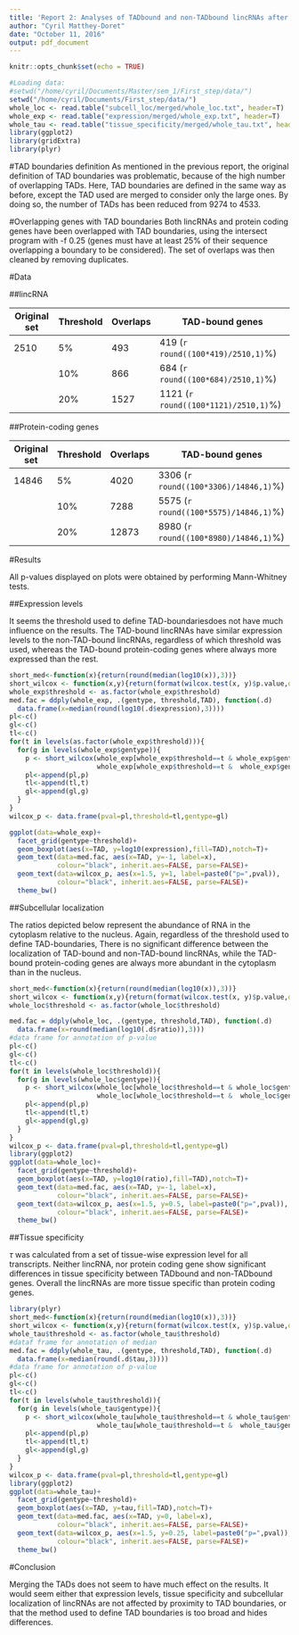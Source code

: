 ```yaml
---
title: 'Report 2: Analyses of TADbound and non-TADbound lincRNAs after merging TADs'
author: "Cyril Matthey-Doret"
date: "October 11, 2016"
output: pdf_document
---
```




```r
knitr::opts_chunk$set(echo = TRUE)

#Loading data:
#setwd("/home/cyril/Documents/Master/sem_1/First_step/data/")
setwd("/home/cyril/Documents/First_step/data/")
whole_loc <- read.table("subcell_loc/merged/whole_loc.txt", header=T)
whole_exp <- read.table("expression/merged/whole_exp.txt", header=T)
whole_tau <- read.table("tissue_specificity/merged/whole_tau.txt", header=T)
library(ggplot2)
library(gridExtra)
library(plyr)
```
#TAD boundaries definition
As mentioned in the previous report, the original definition of TAD boundaries was problematic, because of the high number of overlapping TADs. Here, TAD boundaries are defined in the same way as before, except the TAD used are merged to consider only the large ones. By doing so, the number of TADs has been reduced from 9274 to 4533.

#Overlapping genes with TAD boundaries
Both lincRNAs and protein coding genes have been overlapped with TAD boundaries, using the intersect program with -f 0.25 (genes must have at least 25% of their sequence overlapping a boundary to be considered). The set of overlaps was then cleaned by removing duplicates.

#Data

##lincRNA

Original set|Threshold|Overlaps|TAD-bound genes
------------|---------|--------|-----
2510|5%|493|419 (`r round((100*419)/2510,1)`%)
||10%|866|684 (`r round((100*684)/2510,1)`%)
||20%|1527|1121 (`r round((100*1121)/2510,1)`%)

##Protein-coding genes

Original set|Threshold|Overlaps|TAD-bound genes
------------|---------|--------|-----
14846|5%|4020|3306 (`r round((100*3306)/14846,1)`%)
||10%|7288|5575 (`r round((100*5575)/14846,1)`%)
||20%|12873|8980 (`r round((100*8980)/14846,1)`%)

#Results

All p-values displayed on plots were obtained by performing Mann-Whitney tests.

##Expression levels

It seems the threshold used to define TAD-boundariesdoes not have much influence on the results.
The TAD-bound lincRNAs have similar expression levels to the non-TAD-bound lincRNAs, regardless of which threshold was used, whereas the TAD-bound protein-coding genes where always more expressed than the rest.


```r
short_med<-function(x){return(round(median(log10(x)),3))}
short_wilcox <- function(x,y){return(format(wilcox.test(x, y)$p.value,digits=3))}
whole_exp$threshold <- as.factor(whole_exp$threshold)
med.fac = ddply(whole_exp, .(gentype, threshold,TAD), function(.d)
  data.frame(x=median(round(log10(.d$expression),3))))
pl<-c()
gl<-c()
tl<-c()
for(t in levels(as.factor(whole_exp$threshold))){
  for(g in levels(whole_exp$gentype)){
    p <- short_wilcox(whole_exp[whole_exp$threshold==t & whole_exp$gentype==g &  whole_exp$TAD=="Tb","expression"],
                      whole_exp[whole_exp$threshold==t &  whole_exp$gentype==g & whole_exp$TAD=="nTb","expression"])
    pl<-append(pl,p)
    tl<-append(tl,t)
    gl<-append(gl,g)
  }
}
wilcox_p <- data.frame(pval=pl,threshold=tl,gentype=gl)

ggplot(data=whole_exp)+
  facet_grid(gentype~threshold)+
  geom_boxplot(aes(x=TAD, y=log10(expression),fill=TAD),notch=T)+
  geom_text(data=med.fac, aes(x=TAD, y=-1, label=x), 
            colour="black", inherit.aes=FALSE, parse=FALSE)+
  geom_text(data=wilcox_p, aes(x=1.5, y=1, label=paste0("p=",pval)), 
            colour="black", inherit.aes=FALSE, parse=FALSE)+
  theme_bw()
```

##Subcellular localization

The ratios depicted below represent the abundance of RNA in the cytoplasm relative to the nucleus. Again, regardless of the threshold used to define TAD-boundaries, There is no significant difference between the localization of TAD-bound and non-TAD-bound lincRNAs, while the TAD-bound protein-coding genes are always more abundant in the cytoplasm than in the nucleus.


```r

short_med<-function(x){return(round(median(log10(x)),3))}
short_wilcox <- function(x,y){return(format(wilcox.test(x, y)$p.value,digits=3))}
whole_loc$threshold <- as.factor(whole_loc$threshold)

med.fac = ddply(whole_loc, .(gentype, threshold,TAD), function(.d)
  data.frame(x=round(median(log10(.d$ratio)),3)))
#data frame for annotation of p-value
pl<-c()
gl<-c()
tl<-c()
for(t in levels(whole_loc$threshold)){
  for(g in levels(whole_loc$gentype)){
    p <- short_wilcox(whole_loc[whole_loc$threshold==t & whole_loc$gentype==g &  whole_loc$TAD=="Tb","ratio"],
                      whole_loc[whole_loc$threshold==t &  whole_loc$gentype==g & whole_loc$TAD=="nTb","ratio"])
    pl<-append(pl,p)
    tl<-append(tl,t)
    gl<-append(gl,g)
  }
}
wilcox_p <- data.frame(pval=pl,threshold=tl,gentype=gl)
library(ggplot2)
ggplot(data=whole_loc)+
  facet_grid(gentype~threshold)+
  geom_boxplot(aes(x=TAD, y=log10(ratio),fill=TAD),notch=T)+
  geom_text(data=med.fac, aes(x=TAD, y=-1, label=x), 
            colour="black", inherit.aes=FALSE, parse=FALSE)+
  geom_text(data=wilcox_p, aes(x=1.5, y=0.5, label=paste0("p=",pval)), 
            colour="black", inherit.aes=FALSE, parse=FALSE)+
  theme_bw()

```

##Tissue specificity

$\tau$ was calculated from a set of tissue-wise expression level for all transcripts. Neither lincRNA, nor protein coding gene show significant differences in tissue specificity between TADbound and non-TADbound genes. Overall the lincRNAs are more tissue specific than protein coding genes.

```r

library(plyr)
short_med<-function(x){return(round(median(log10(x)),3))}
short_wilcox <- function(x,y){return(format(wilcox.test(x, y)$p.value,digits=3))}
whole_tau$threshold <- as.factor(whole_tau$threshold)
#dataf frame for annotation of median
med.fac = ddply(whole_tau, .(gentype, threshold,TAD), function(.d)
  data.frame(x=median(round(.d$tau,3))))
#data frame for annotation of p-value
pl<-c()
gl<-c()
tl<-c()
for(t in levels(whole_tau$threshold)){
  for(g in levels(whole_tau$gentype)){
    p <- short_wilcox(whole_tau[whole_tau$threshold==t & whole_tau$gentype==g &  whole_tau$TAD=="Tb","tau"],
                      whole_tau[whole_tau$threshold==t &  whole_tau$gentype==g & whole_tau$TAD=="nTb","tau"])
    pl<-append(pl,p)
    tl<-append(tl,t)
    gl<-append(gl,g)
  }
}
wilcox_p <- data.frame(pval=pl,threshold=tl,gentype=gl)
library(ggplot2)
ggplot(data=whole_tau)+
  facet_grid(gentype~threshold)+
  geom_boxplot(aes(x=TAD, y=tau,fill=TAD),notch=T)+
  geom_text(data=med.fac, aes(x=TAD, y=0, label=x), 
            colour="black", inherit.aes=FALSE, parse=FALSE)+
  geom_text(data=wilcox_p, aes(x=1.5, y=0.25, label=paste0("p=",pval)), 
            colour="black", inherit.aes=FALSE, parse=FALSE)+
  theme_bw()
```

#Conclusion

Merging the TADs does not seem to have much effect on the results. It would seem either that expression levels, tissue specificity and subcellular localization of lincRNAs are not affected by proximity to TAD boundaries, or that the method used to define TAD boundaries is too broad and hides differences. 